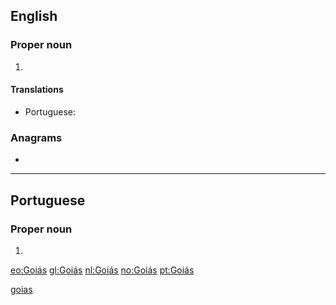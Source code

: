 ==English==
{{wikipedia}}

===Proper noun===
{{en-proper noun}}

# {{place:Brazil/state|en|capital=Goiânia|region=Center-West Region}}

====Translations====
{{trans-top|state in central-western Brazil}}
* Portuguese: {{t+|pt|Goiás|m}}
{{trans-mid}}
{{trans-bottom}}

===Anagrams===
* {{l|en|agios}}

[[Category:English terms spelled with Á|goias]]

----

==Portuguese==

===Proper noun===
{{pt-proper noun}}

# {{place:Brazil/state|pt|capital=Goiânia|region=Center-West Region}}

[[eo:Goiás]]
[[gl:Goiás]]
[[nl:Goiás]]
[[no:Goiás]]
[[pt:Goiás]]